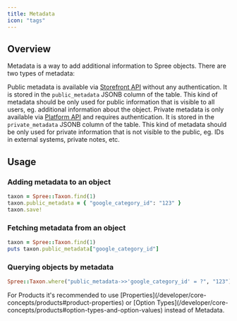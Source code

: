 ```yaml
---
title: Metadata
icon: "tags"
---
```


## Overview

Metadata is a way to add additional information to Spree objects. There are two types of metadata:

<CardGroup>
  <Card title="Public Metadata">
    Public metadata is available via <a href="/api-reference/storefront">Storefront API</a> without any authentication. It is stored in the <code>public_metadata</code> JSONB column of the table. This kind of metadata should be only used for public information that is visible to all users, eg. additional information about the object.
  </Card>
  <Card title="Private Metadata">
    Private metadata is only available via <a href="/api-reference/platform">Platform API</a> and requires authentication. It is stored in the <code>private_metadata</code> JSONB column of the table. This kind of metadata should be only used for private information that is not visible to the public, eg. IDs in external systems, private notes, etc.
  </Card>
</CardGroup>

## Usage

### Adding metadata to an object

```ruby
taxon = Spree::Taxon.find(1)
taxon.public_metadata = { "google_category_id": "123" }
taxon.save!
```

### Fetching metadata from an object

```ruby
taxon = Spree::Taxon.find(1)
puts taxon.public_metadata["google_category_id"]
```

### Querying objects by metadata

```ruby
Spree::Taxon.where("public_metadata->>'google_category_id' = ?", "123")
```

<Warning>
  For Products it's recommended to use [Properties](/developer/core-concepts/products#product-properties) or [Option Types](/developer/core-concepts/products#option-types-and-option-values) instead of Metadata.
</Warning>
